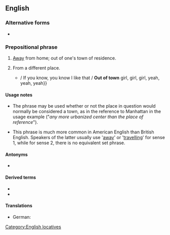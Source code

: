 {{also|out-of-town}}
==English==

===Alternative forms===
* {{l|en|out-of-town}} {{qualifier|especially in attributive use}}

===Prepositional phrase===
{{head|en|prepositional phrase}}

# {{lb|en|of a person}} [[away|Away]] from home; out of one's town of residence.
#: {{ux|en|They are '''out of town''' this week.}}
# {{lb|en|of a person}} From a different place.
#: {{ux|en|They look like they are from '''out of town'''.}}
#: {{ux|en|It's the kind of Manhattan place you take your relatives when they come from '''out of town'''.}}
#* {{quote-song|en|artist=Justin Bieber|title=Out of Town Girl|album=Believe|year=2012|passage=Oh, I ain't gotta ask I can tell you ain't from here-here-here-here / {{...}} / If you know, you know I like that / '''Out of town''' girl, girl, girl, yeah, yeah, yeah}}

====Usage notes====
* The phrase {{m|en||out of town}} may be used whether or not the place in question would normally be considered a town, as in the reference to Manhattan in the usage example ("''any more urbanized center than the place of reference''").

* This phrase is much more common in American English than British English. Speakers of the latter usually use '[[away]]' or '[[travelling]]' for sense 1, while for sense 2, there is no equivalent set phrase.

====Antonyms====
* {{l|en|in town}}

====Derived terms====
* {{l|en|out-of-towner}}
* {{l|en|get out of town}}

====Translations====
{{trans-top|out of one's town of residence}}
* German: {{t+|de|verreist}}
{{trans-mid}}
{{trans-bottom}}

[[Category:English locatives]]